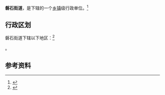 {{中国乡级行政区|37/17/21/002/000}}

'''磐石街道'''，是{{PRC admin/fullname|37/17/21/002/000|3}}下辖的一个[[乡镇|乡镇]]级行政单位。<ref>{{PRC admin/ref sgc|{{PRC admin/parent|37/17/21/002/000}}}}</ref>

== 行政区划 ==

磐石街道下辖以下地区：<ref>{{PRC admin/ref sgc|37/17/21/002/000}}</ref>

{{PRC admin/children|37/17/21/002/000}}。

== 参考资料 ==

{{reflist}}

{{行政区划小作品}}
{{PRC admin/navcat|37/17/21/002/000}}